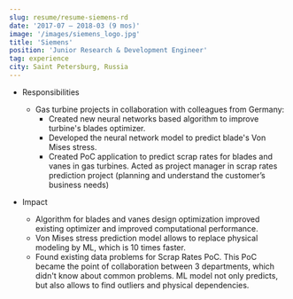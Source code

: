 ```yaml
---
slug: resume/resume-siemens-rd
date: '2017-07 – 2018-03 (9 mos)'
image: '/images/siemens_logo.jpg'
title: 'Siemens'
position: 'Junior Research & Development Engineer'
tag: experience
city: Saint Petersburg, Russia
---
```

* Responsibilities
    * Gas turbine projects in collaboration with colleagues from Germany:
        * Created new neural networks based algorithm to improve turbine's blades optimizer.
        * Developed  the neural network model to predict blade's Von Mises stress.
        * Created PoC application to predict scrap rates for blades and vanes in gas turbines. Acted as project manager in scrap rates prediction project (planning and understand the customer’s business needs)


* Impact
    * Algorithm for blades and vanes design optimization improved existing optimizer and improved computational performance.
    * Von Mises stress prediction model allows to replace physical modeling by ML, which is 10 times faster.
    * Found existing data problems for Scrap Rates PoC. This PoC became the point of collaboration between 3 departments, which didn't know about common problems. ML model not only predicts, but also allows to find outliers and physical dependencies.

